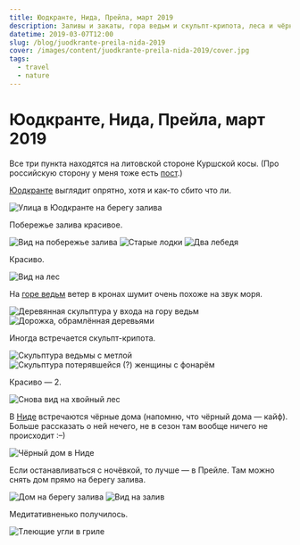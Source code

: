 ```yaml
---
title: Юодкранте, Нида, Прейла, март 2019
description: Заливы и закаты, гора ведьм и скульпт-крипота, леса и чёрные дома, ветер в кронах и звук моря, Литовская сторона косы и туристический несезон.
datetime: 2019-03-07T12:00
slug: /blog/juodkrante-preila-nida-2019
cover: /images/content/juodkrante-preila-nida-2019/cover.jpg
tags:
  - travel
  - nature
---
```


# Юодкранте, Нида, Прейла, март 2019

Все три пункта находятся на литовской стороне Куршской косы. (Про российскую сторону у меня тоже есть [пост](/blog/curonian-spit-2018).)

[Юодкранте](https://ru.wikipedia.org/wiki/Юодкранте) выглядит опрятно, хотя и как-то сбито что ли.

![Улица в Юодкранте на берегу залива](/images/content/juodkrante-preila-nida-2019/1.jpg)

Побережье залива красивое.

![Вид на побережье залива](/images/content/juodkrante-preila-nida-2019/2.jpg)
![Старые лодки](/images/content/juodkrante-preila-nida-2019/3.jpg)
![Два лебедя](/images/content/juodkrante-preila-nida-2019/4.jpg)

Красиво.

![Вид на лес](/images/content/juodkrante-preila-nida-2019/5.jpg)

На [горе ведьм](https://ru.wikipedia.org/wiki/Гора_ведьм) ветер в кронах шумит очень похоже на звук моря.

![Деревянная скульптура у входа на гору ведьм](/images/content/juodkrante-preila-nida-2019/6.jpg)
![Дорожка, обрамлённая деревьями](/images/content/juodkrante-preila-nida-2019/7.jpg)

Иногда встречается скульпт-крипота.

![Скульптура ведьмы с метлой](/images/content/juodkrante-preila-nida-2019/8.jpg)
![Скульптура потерявшейся (?) женщины с фонарём](/images/content/juodkrante-preila-nida-2019/9.jpg)

Красиво — 2.

![Снова вид на хвойный лес](/images/content/juodkrante-preila-nida-2019/10.jpg)

В <a href="https://ru.wikipedia.org/wiki/Нида_(посёлок)">Ниде</a> встречаются чёрные дома (напомню, что чёрный дома — кайф). Больше рассказать о ней нечего, не в сезон там вообще ничего не происходит <nobr>:–)</nobr>

![Чёрный дом в Ниде](/images/content/juodkrante-preila-nida-2019/11.jpg)

Если останавливаться с ночёвкой, то лучше — в Прейле. Там можно снять дом прямо на берегу залива.

![Дом на берегу залива](/images/content/juodkrante-preila-nida-2019/12.jpg)
![Вид на залив](/images/content/juodkrante-preila-nida-2019/13.jpg)

Медитативненько получилось.

![Тлеющие угли в гриле](/images/content/juodkrante-preila-nida-2019/cover.jpg)
